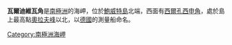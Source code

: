 '''瓦爾迪維瓦角'''是[[南極洲|南極洲]]的海岬，位於[[鮑威特島|鮑威特島]]北端，西面有[[西爾孔西申角|西爾孔西申角]]，處於島上最高點[[奧拉夫峰|奧拉夫峰]]以北，以[[德國|德國]]的測量船命名。

{{coord|-54.389|3.354|display=title|region:BV_type:landmark}}

{{Antarctica-geo-stub}}
[[Category:南極洲海岬|Category:南極洲海岬]]